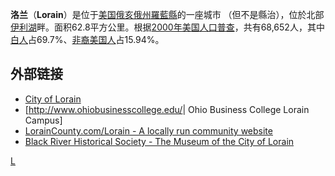 '''洛兰'''（'''Lorain'''）是位于[[美国|美国]][[俄亥俄州|俄亥俄州]][[羅藍縣_(俄亥俄州)|羅藍縣]]的一座城市 （但不是縣治），位於北部[[伊利湖|伊利湖]]畔。面积62.8平方公里。根据[[2000年美国人口普查|2000年美国人口普查]]，共有68,652人，其中[[白人|白人]]占69.7%、[[非裔美国人|非裔美国人]]占15.94%。

== 外部链接 ==
* [http://www.cityoflorain.org/ City of Lorain] {{Wayback|url=http://www.cityoflorain.org/ |date=20110223090223 }}
* [http://www.ohiobusinesscollege.edu/| Ohio Business College Lorain Campus]{{dead link|date=2018年3月 |bot=InternetArchiveBot |fix-attempted=yes }}
* [http://www.LorainCounty.com/Lorain LorainCounty.com/Lorain - A locally run community website] {{Wayback|url=http://www.loraincounty.com/Lorain |date=20180322025033 }}
* [https://web.archive.org/web/20061004062605/http://loraincityhistory.org/ Black River Historical Society - The Museum of the City of Lorain]

{{Ohio-stub}}

[[Category:俄亥俄州城市|L]]